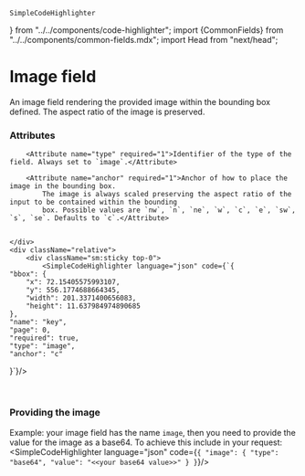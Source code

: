     SimpleCodeHighlighter
} from "../../components/code-highlighter"; import {CommonFields} from "../../components/common-fields.mdx"; import Head
    from "next/head";


<Head>
    <title>Image Field | doqs.dev</title>
</Head>

# Image field

An image field rendering the provided image within the bounding box defined. The aspect ratio of the image is preserved.

### Attributes
<Grid>
    <div>
        <CommonFields/>

        <Attribute name="type" required="1">Identifier of the type of the field. Always set to `image`.</Attribute>

        <Attribute name="anchor" required="1">Anchor of how to place the image in the bounding box.
            The image is always scaled preserving the aspect ratio of the input to be contained within the bounding
            box. Possible values are `nw`, `n`, `ne`, `w`, `c`, `e`, `sw`, `s`, `se`. Defaults to `c`.</Attribute>


    </div>
    <div className="relative">
        <div className="sm:sticky top-0">
            <SimpleCodeHighlighter language="json" code={`{
    "bbox": {
        "x": 72.15405575993107,
        "y": 556.1774688664345,
        "width": 201.3371400656083,
        "height": 11.637984974890685
    },
    "name": "key",
    "page": 0,
    "required": true,
    "type": "image",
    "anchor": "c"
}`}/>
        </div>
    </div>
</Grid>

<br/>

### Providing the image

Example: your image field has the name `image`, then you need to provide the value for the image as a base64.
To achieve this include in your request:
<SimpleCodeHighlighter language="json" code={`{
    "image": {
        "type": "base64",
        "value": "<<your base64 value>>"
    }
}`}/>

